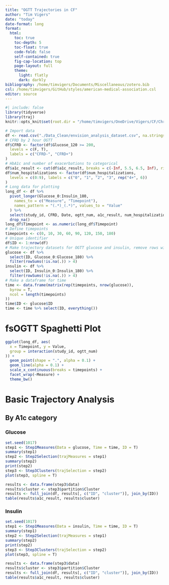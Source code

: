 ```yaml
---
title: "OGTT Trajectories in CF"
author: "Tim Vigers"
date: "today"
date-format: long
format:
  html:
    toc: true
    toc-depth: 5
    toc-float: true
    code-fold: false
    self-contained: true
    fig-cap-location: top
    page-layout: full
    theme:
      light: flatly
      dark: darkly
bibliography: /home/timvigers/Documents/Miscellaneous/zotero.bib
csl: /home/timvigers/GitHub/styles/american-medical-association.csl
editor: source
---
```


```r
#| include: false
library(tidyverse)
library(traj)
knitr::opts_knit$set(root.dir = "/home/timvigers/OneDrive/Vigers/CF/Christine Chan/EnVision CF")
```

```r
# Import data
df <- read.csv("./Data_Clean/envision_analysis_dataset.csv", na.strings = "")
# CFRD by 2 hour OGTT
df$CFRD <- factor(df$Glucose_120 >= 200,
  levels = c(F, T),
  labels = c("CFRD-", "CFRD+")
)
# HbA1c and number of exacerbations to categorical
df$a1c_result <- cut(df$a1c_result, breaks = c(-Inf, 5.5, 6.5, Inf), right = F)
df$num_hospitalizations <- factor(df$num_hospitalizations,
  levels = c(0:9), labels = c("0", "1", "2", "3", rep("4+", 6))
)
# Long data for plotting
long_df <- df %>%
  pivot_longer(Glucose_0:Insulin_180,
    names_to = c("Measure", "Timepoint"),
    names_pattern = "(.*)_(.*)", values_to = "Value"
  ) %>%
  select(study_id, CFRD, Date, ogtt_num, a1c_result, num_hospitalizations, Measure, Timepoint, Value) %>%
  drop_na()
long_df$Timepoint <- as.numeric(long_df$Timepoint)
# Define timepoints
timepoints <- c(0, 10, 30, 60, 90, 120, 150, 180)
# Unique identifier
df$ID <- 1:nrow(df)
# Make trajectory datasets for OGTT glucose and insulin, remove rows with < 3 values
glucose <- df %>%
  select(ID, Glucose_0:Glucose_180) %>%
  filter(rowSums(!is.na(.)) > 4)
insulin <- df %>%
  select(ID, Insulin_0:Insulin_180) %>%
  filter(rowSums(!is.na(.)) > 4)
# Make a dataframe for time
time <- data.frame(matrix(rep(timepoints, nrow(glucose)),
  byrow = T,
  ncol = length(timepoints)
))
time$ID <- glucose$ID
time <- time %>% select(ID, everything())
```

# fsOGTT Spaghetti Plot

```r
ggplot(long_df, aes(
  x = Timepoint, y = Value,
  group = interaction(study_id, ogtt_num)
)) +
  geom_point(shape = ".", alpha = 0.1) +
  geom_line(alpha = 0.1) +
  scale_x_continuous(breaks = timepoints) +
  facet_wrap(~Measure) +
  theme_bw()
```

# Basic Trajectory Analysis

## By A1c category

### Glucose

```r
set.seed(1017)
step1 <- Step1Measures(Data = glucose, Time = time, ID = T)
summary(step1)
step2 <- Step2Selection(trajMeasures = step1)
summary(step2)
print(step2)
step3 <- Step3Clusters(trajSelection = step2)
plot(step3, spline = T)

results <- data.frame(step3$data)
results$cluster <- step3$partition$Cluster
results <- full_join(df, results[, c("ID", "cluster")], join_by(ID))
table(results$a1c_result, results$cluster)
```

### Insulin

```r
set.seed(1017)
step1 <- Step1Measures(Data = insulin, Time = time, ID = T)
summary(step1)
step2 <- Step2Selection(trajMeasures = step1)
summary(step2)
print(step2)
step3 <- Step3Clusters(trajSelection = step2)
plot(step3, spline = T)

results <- data.frame(step3$data)
results$cluster <- step3$partition$Cluster
results <- full_join(df, results[, c("ID", "cluster")], join_by(ID))
table(results$a1c_result, results$cluster)
```
